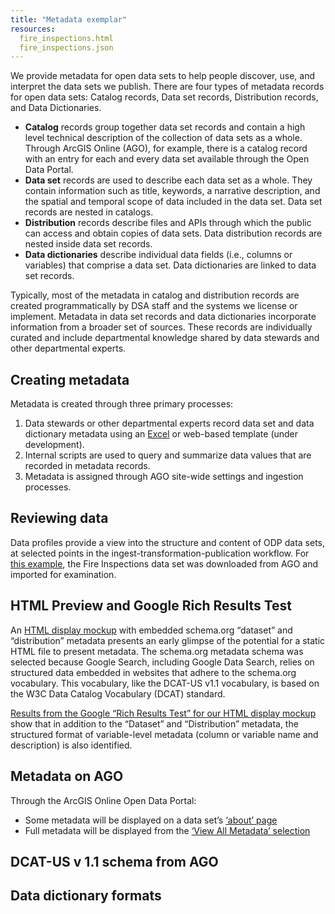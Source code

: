 ```yaml
---
title: "Metadata exemplar"
resources: 
  fire_inspections.html
  fire_inspections.json
---
```


We provide metadata for open data sets to help people discover, use, and interpret the data sets we publish. There are four types of metadata records for open data sets: Catalog records, Data set records, Distribution records, and Data Dictionaries.

- **Catalog** records group together data set records and contain a high level technical description of the collection of data sets as a whole. Through ArcGIS Online (AGO), for example, there is a catalog record with an entry for each and every data set available through the Open Data Portal.  
- **Data set** records are used to describe each data set as a whole. They contain information such as title, keywords, a narrative description, and the spatial and temporal scope of data included in the data set. Data set records are nested in catalogs.
- **Distribution** records describe files and APIs through which the public can access and obtain copies of data sets. Data distribution records are nested inside data set records.
- **Data dictionaries** describe individual data fields (i.e., columns or variables) that comprise a data set. Data dictionaries are linked to data set records.

Typically, most of the metadata in catalog and distribution records are created programmatically by DSA staff and the systems we license or implement. Metadata in data set records and data dictionaries incorporate information from a broader set of sources. These records are individually curated and include departmental knowledge shared by data stewards and other departmental experts.    



## Creating metadata
Metadata is created through three primary processes:

1. Data stewards or other departmental experts record data set and data dictionary metadata using an [Excel](https://cidetroitmius.sharepoint.com/:x:/r/sites/M365-DoIT-DSA-BusinessTruth/Shared%20Documents/Business%20Truth/Working_files/metadata/DFD_Fire_Inspections_ODP_data_dictionary.xlsx?d=w28b8aa9dea904c9180d1e9b94b1fdf1c&csf=1&web=1&e=KIdmrn) or web-based template (under development).
2. Internal scripts are used to query and summarize data values that are recorded in metadata records.
3. Metadata is assigned through AGO site-wide settings and ingestion processes.


## Reviewing data

Data profiles provide a view into the structure and content of ODP data sets, at selected points in the ingest-transformation-publication workflow. For [this example](https://lsheble.github.io/odp_meta_preview/exemplar/inspect_df_trial_fire_inspections.html), the Fire Inspections data set was downloaded from AGO and imported for examination. 

## HTML Preview and Google Rich Results Test

An [HTML display mockup](fire_inspections.html) with embedded schema.org "dataset" and "distribution" metadata presents an early glimpse of the potential for a static HTML file to present metadata. The schema.org metadata schema was selected because Google Search, including Google Data Search, relies on structured data embedded in websites that adhere to the schema.org vocabulary. This vocabulary, like the DCAT-US v1.1 vocabulary, is based on the W3C Data Catalog Vocabulary (DCAT) standard.

[Results from the Google "Rich Results Test" for our HTML display mockup](https://search.google.com/test/rich-results/result?id=tY06mn4sON1TQgc0xY3v4g) show that in addition to the "Dataset" and "Distribution" metadata, the structured format of variable-level metadata (column or variable name and description) is also identified. 


## Metadata on AGO

Through the ArcGIS Online Open Data Portal:

- Some metadata will be displayed on a data set's ['about' page](https://data.detroitmi.gov/datasets/detroitmi::fire-inspections/about)
- Full metadata will be displayed from the ['View All Metadata' selection](https://www.arcgis.com/sharing/rest/content/items/0bac58a27da04e4a95910cb6488b7fe9/info/metadata/metadata.xml?format=default&output=html) 


## DCAT-US v 1.1 schema from AGO

## Data dictionary formats 


